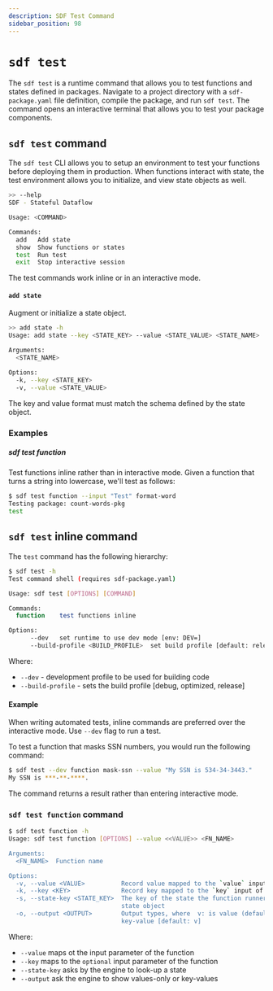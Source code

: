 ```yaml
---
description: SDF Test Command
sidebar_position: 98
---
```


# `sdf test`

The `sdf test` is a runtime command that allows you to test functions and states defined in packages. Navigate to a project directory with a `sdf-package.yaml` file definition, compile the package, and run `sdf test`. The command opens an interactive terminal that allows you to test your package components.

## `sdf test` command

The `sdf test` CLI allows you to setup an environment to test your functions before deploying them in production. When functions interact with state, the test environment allows you to initialize, and view state objects as well.

```bash copy="fl"
>> --help
SDF - Stateful Dataflow

Usage: <COMMAND>

Commands:
  add   Add state
  show  Show functions or states
  test  Run test
  exit  Stop interactive session
```

The test commands work inline or in an interactive mode.


#### `add state`

Augment or initialize a state object.

```bash copy="fl"
>> add state -h
Usage: add state --key <STATE_KEY> --value <STATE_VALUE> <STATE_NAME>

Arguments:
  <STATE_NAME>

Options:
  -k, --key <STATE_KEY>
  -v, --value <STATE_VALUE>
```

The key and value format must match the schema defined by the state object.

### Examples

##### sdf test function

Test functions inline rather than in interactive mode. Given a function that turns a string into lowercase, we'll test as follows:

```bash copy="fl"
$ sdf test function --input "Test" format-word
Testing package: count-words-pkg
test
```

## `sdf test` inline command

The `test` command has the following hierarchy:

```bash copy="fl"
$ sdf test -h
Test command shell (requires sdf-package.yaml)

Usage: sdf test [OPTIONS] [COMMAND]

Commands:
  function    test functions inline

Options:
      --dev   set runtime to use dev mode [env: DEV=]
      --build-profile <BUILD_PROFILE>  set build profile [default: release]
```

Where:
* `--dev` - development profile to be used for building code
* `--build-profile` - sets the build profile [debug, optimized, release]


#### Example

When writing automated tests, inline commands are preferred over the interactive mode. Use `--dev` flag to run a test.

To test a function that masks SSN numbers, you would run the following command:

```bash copy="fl"
$ sdf test --dev function mask-ssn --value "My SSN is 534-34-3443."
My SSN is ***-**-****.
```

The command returns a result rather than entering interactive mode.

### `sdf test function` command

```bash copy="fl"
$ sdf test function -h
Usage: sdf test function [OPTIONS] --value <<VALUE>> <FN_NAME>

Arguments:
  <FN_NAME>  Function name

Options:
  -v, --value <VALUE>          Record value mapped to the `value` input of the function
  -k, --key <KEY>              Record key mapped to the `key` input of the function
  -s, --state-key <STATE_KEY>  The key of the state the function runner uses to look-up
                               state object
  -o, --output <OUTPUT>        Output types, where  v: is value (default), and kv: is
                               key-value [default: v]
```

Where:
* `--value` maps ot the input parameter of the function
* `--key` maps to the `optional` input parameter of the function
* `--state-key` asks by the engine to look-up a state
* `--output` ask the engine to show values-only or key-values

[sdf-package.yaml]: /sdf/sdf-package-yaml
